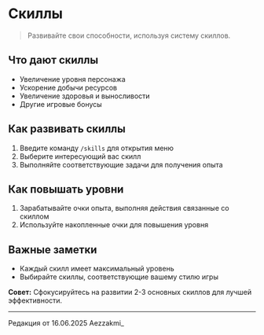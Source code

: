# Скиллы

> Развивайте свои способности, используя систему скиллов.

## Что дают скиллы

- Увеличение уровня персонажа
- Ускорение добычи ресурсов
- Увеличение здоровья и выносливости
- Другие игровые бонусы

## Как развивать скиллы

1. Введите команду ```/skills``` для открытия меню
2. Выберите интересующий вас скилл
3. Выполняйте соответствующие задачи для получения опыта

## Как повышать уровни

1. Зарабатывайте очки опыта, выполняя действия связанные со скиллом
2. Используйте накопленные очки для повышения уровня

## Важные заметки

- Каждый скилл имеет максимальный уровень
- Выбирайте скиллы, соответствующие вашему стилю игры

**Совет:** Сфокусируйтесь на развитии 2-3 основных скиллов для лучшей эффективности.

--------

<Badge bgColor="#ffad47" textColor="#000000">Редакция от 16.06.2025</Badge> <Badge bgColor="#88bfbd" textColor="#000000">Aezzakmi_</Badge>
